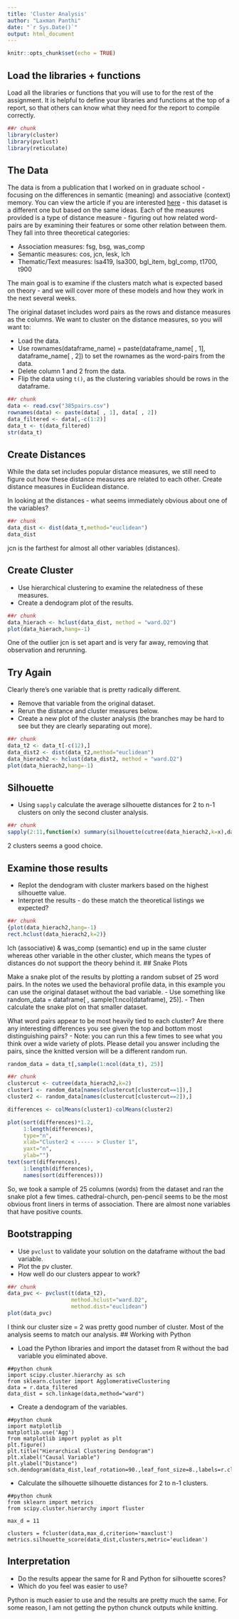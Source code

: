 ```yaml
---
title: 'Cluster Analysis'
author: "Laxman Panthi"
date: "`r Sys.Date()`"
output: html_document
---
```


```r
knitr::opts_chunk$set(echo = TRUE)
```

## Load the libraries + functions

Load all the libraries or functions that you will use to for the rest of the assignment. It is helpful to define your libraries and functions at the top of a report, so that others can know what they need for the report to compile correctly.

```r
##r chunk
library(cluster)
library(pvclust)
library(reticulate)
```

## The Data

The data is from a publication that I worked on in graduate school - focusing on the differences in semantic (meaning) and associative (context) memory. You can view the article if you are interested [here](https://www.aggieerin.com/pubs/maki%2008.pdf) - this dataset is a different one but based on the same ideas. Each of the measures provided is a type of distance measure - figuring out how related word-pairs are by examining their features or some other relation between them. They fall into three theoretical categories:

- Association measures: fsg, bsg, was_comp
- Semantic measures: cos, jcn, lesk, lch
- Thematic/Text measures: lsa419, lsa300, bgl_item, bgl_comp, t1700, t900

The main goal is to examine if the clusters match what is expected based on theory - and we will cover more of these models and how they work in the next several weeks. 

The original dataset includes word pairs as the rows and distance measures as the columns. We want to cluster on the distance measures, so you will want to:

- Load the data.
- Use rownames(dataframe_name) = paste(dataframe_name[ , 1], dataframe_name[ , 2]) to set the rownames as the word-pairs from the data.
- Delete column 1 and 2 from the data.
- Flip the data using `t()`, as the clustering variables should be rows in the dataframe.

```r
##r chunk
data <- read.csv("385pairs.csv")
rownames(data) <- paste(data[ , 1], data[ , 2])
data_filtered <- data[,-c(1:2)]
data_t <- t(data_filtered)
str(data_t)
```

## Create Distances

While the data set includes popular distance measures, we still need to figure out how these distance measures are related to each other. Create distance measures in Euclidean distance.

In looking at the distances - what seems immediately obvious about one of the variables?

```r
##r chunk
data_dist <- dist(data_t,method="euclidean")
data_dist
```

jcn is the farthest for almost all other variables (distances).

## Create Cluster

- Use hierarchical clustering to examine the relatedness of these measures. 
- Create a dendogram plot of the results. 

```r
##r chunk
data_hierach <- hclust(data_dist, method = "ward.D2")
plot(data_hierach,hang=-1)
```
One of the outlier jcn is set apart and is very far away, removing that observation and rerunning.

## Try Again

Clearly there's one variable that is pretty radically different.

- Remove that variable from the original dataset.
- Rerun the distance and cluster measures below.
- Create a new plot of the cluster analysis (the branches may be hard to see but they are clearly separating out more).

```r
##r chunk
data_t2 <- data_t[-c(12),]
data_dist2 <- dist(data_t2,method="euclidean")
data_hierach2 <- hclust(data_dist2, method = "ward.D2")
plot(data_hierach2,hang=-1)
```

## Silhouette

- Using `sapply` calculate the average silhouette distances for 2 to n-1 clusters on only the second cluster analysis.

```r
##r chunk
sapply(2:11,function(x) summary(silhouette(cutree(data_hierach2,k=x),data_dist2))$avg.width)
```
2 clusters seems a good choice.

## Examine those results

- Replot the dendogram with cluster markers based on the highest silhouette value.
- Interpret the results - do these match the theoretical listings we expected?

```r
##r chunk
{plot(data_hierach2,hang=-1)
rect.hclust(data_hierach2,k=2)}
```
lch (associative) & was_comp (semantic) end up in the same cluster whereas other variable in the other cluster, which means the types of distances do not support the theory behind it.
## Snake Plots

Make a snake plot of the results by plotting a random subset of 25 word pairs. In the notes we used the behavioral profile data, in this example you can use the original dataset without the bad variable. 
  - Use something like random_data = dataframe[ , sample(1:ncol(dataframe), 25)].
  - Then calculate the snake plot on that smaller dataset. 

What word pairs appear to be most heavily tied to each cluster? Are there any interesting differences you see given the top and bottom most distinguishing pairs? 
  - Note: you can run this a few times to see what you think over a wide variety of plots. Please detail you answer including the pairs, since the knitted version will be a different random run. 

```r
random_data = data_t[,sample(1:ncol(data_t), 25)]

##r chunk
clustercut <- cutree(data_hierach2,k=2)
cluster1 <- random_data[names(clustercut[clustercut==1]),]
cluster2 <- random_data[names(clustercut[clustercut==2]),]

differences <- colMeans(cluster1)-colMeans(cluster2)

plot(sort(differences)*1.2,
     1:length(differences),
     type="n",
     xlab="Cluster2 < ----- > Cluster 1",
     yaxt="n",
     ylab="")
text(sort(differences),
     1:length(differences),
     names(sort(differences)))
```
So, we took a sample of 25 columns (words) from the dataset and ran the snake plot a few times. cathedral-church, pen-pencil seems to be the most obvious front liners in terms of association. There are almost none variables that have positive counts.

## Bootstrapping

- Use `pvclust` to validate your solution on the dataframe without the bad variable.
- Plot the pv cluster. 
- How well do our clusters appear to work? 

```r
##r chunk
data_pvc <- pvclust(t(data_t2),
                    method.hclust="ward.D2",
                    method.dist="euclidean")
plot(data_pvc)
```
I think our cluster size = 2 was pretty good number of cluster. Most of the analysis seems to match our analysis.
## Working with Python

- Load the Python libraries and import the dataset from R without the bad variable you eliminated above. 

```pythonw
##python chunk 
import scipy.cluster.hierarchy as sch
from sklearn.cluster import AgglomerativeClustering
data = r.data_filtered
data_dist = sch.linkage(data,method="ward")
```

- Create a dendogram of the variables.

```pythonw
##python chunk
import matplotlib
matplotlib.use('Agg')
from matplotlib import pyplot as plt
plt.figure()
plt.title("Hierarchical Clustering Dendogram")
plt.xlabel("Causal Variable")
plt.ylabel("Distance")
sch.dendogram(data_dist,leaf_rotation=90.,leaf_font_size=8.,labels=r.cluster_labels)
```

- Calculate the silhouette silhouette distances for 2 to n-1 clusters.

```pythonw
##python chunk 
from sklearn import metrics
from scipy.cluster.hierarchy import fluster

max_d = 11

clusters = fcluster(data,max_d,criterion='maxclust')
metrics.silhouette_score(data_dist,clusters,metric='euclidean')
```


## Interpretation

- Do the results appear the same for R and Python for silhouette scores?
- Which do you feel was easier to use? 

Python is much easier to use and the results are pretty much the same.
For some reason, I am not getting the python chunck outputs while knitting.
